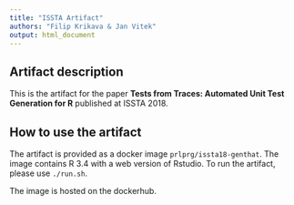 ```yaml
---
title: "ISSTA Artifact"
authors: "Filip Krikava & Jan Vitek"
output: html_document
---
```


## Artifact description

This is the artifact for the paper __Tests from Traces: Automated Unit Test
Generation for R__ published at ISSTA 2018.

## How to use the artifact

The artifact is provided as a docker image `prlprg/issta18-genthat`.
The image contains R 3.4 with a web version of Rstudio.
To run the artifact, please use `./run.sh`.

The image is hosted on the dockerhub.
